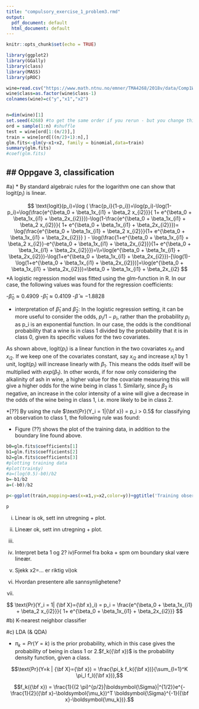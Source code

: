 ```yaml
---
title: "compulsory_exercise_1_problem3.rmd"
output:
  pdf_document: default
  html_document: default
---
```


```r
knitr::opts_chunk$set(echo = TRUE)

library(ggplot2)
library(GGally)
library(class)
library(MASS)
library(pROC)

wine=read.csv("https://www.math.ntnu.no/emner/TMA4268/2018v/data/Comp1Wine.csv",sep=" ")
wine$class=as.factor(wine$class-1)
colnames(wine)=c("y","x1","x2")


n=dim(wine)[1]
set.seed(4268) #to get the same order if you rerun - but you change this to your favorite number
ord = sample(1:n) #shuffle 
test = wine[ord[1:(n/2)],]
train = wine[ord[((n/2)+1):n],]
glm.fits<-glm(y~x1+x2, family = binomial,data=train)
summary(glm.fits)
#coef(glm.fits)

```


## ## Oppgave 3, classification
#a)
* By standard algebraic rules for the logarithm one can show that logit$(p_i)$ is linear. 

$$
\text{logit}(p_i)=\log ( \frac{p_i}{1-p_i})=\log(p_i)-\log(1-p_i)=\log(\frac{e^{\beta_0 + \beta_1x_{i1} + \beta_2 x_{i2}}}{ 1+ e^{\beta_0 + \beta_1x_{i1} + \beta_2x_{i2}}})-\log(1-\frac{e^{\beta_0 + \beta_1x_{i1} + \beta_2 x_{i2}}}{ 1+ e^{\beta_0 + \beta_1x_{i1} + \beta_2x_{i2}}})= \log(\frac{e^{\beta_0 + \beta_1x_{i1} + \beta_2 x_{i2}}}{1+ e^{\beta_0 + \beta_1x_{i1} + \beta_2x_{i2}}} ) - \log(\frac{1+e^{\beta_0 + \beta_1x_{i1} + \beta_2 x_{i2}}-e^{\beta_0 + \beta_1x_{i1} + \beta_2x_{i2}}}{1+ e^{\beta_0 + \beta_1x_{i1} + \beta_2x_{i2}}})=\\=\log(e^{\beta_0 + \beta_1x_{i1} + \beta_2x_{i2}})-\log(1+e^{\beta_0 + \beta_1x_{i1} + \beta_2x_{i2}})-[\log(1)-\log(1+e^{\beta_0 + \beta_1x_{i1} + \beta_2x_{i2}})]=\log(e^{\beta_0 + \beta_1x_{i1} + \beta_2x_{i2}})=\beta_0 + \beta_1x_{i1} + \beta_2x_{i2}
$$
*A logistic regression model was fitted using the glm-function in R. In our case, the following values was found for the regression coefficients: 

-$\hat\beta_0\approx 0.4909$
-$\hat\beta_1\approx 0.4109$
-$\hat\beta\approx -1.8828$

* interpretation of $\hat\beta_1$ and $\hat\beta_2$: 
In the logistic regression setting, it can be more useful to consider the odds, $p_i/1-p_i$, rather than the probability $p_i$ as p_i is an exponential function. In our case, the odds is the conditional probability that a wine is in class 1 divided by the probability that it is in class 0, given its specific values for the two covariates. 

As shown above, logit($p_i$) is a linear function in the two covariates $x_{i1}$ and $x_{i2}$. If we keep one of the covariates constant, say $x_{i2}$ and increase $x_i1$ by 1 unit, logit($p_i$) will increase linearly with $\beta_1$. This means the odds itself will be multiplied with $exp(\beta_1)$. In other words, if for now only considering the alkalinity of ash in wine, a higher value for the covariate measuring this will give a higher odds for the wine being in class 1. Similarly, since $\beta_2$ is negative, an increase in the color intensity of a wine will give a decrease in the odds of the wine being in class 1, i.e. more likely to be in class 2. 

*[??] By using the rule $\text{Pr}(Y_i = 1|{\bf x}) = p_i > 0.5$ for classifying an observation to class 1, the following rule was found:

\begin{align}

0.5$> \frac{e^{\beta_0 + \beta_1x_{i1} + \beta_2 x_{i2}}}{ 1+ e^{\beta_0 + \beta_1x_{i1} + \beta_2x_{i2}}} \\
0.5\cdot ({ 1+ e^{\beta_0 + \beta_1x_{i1} + \beta_2x_{i2}}})>e^{\beta_0 + \beta_1x_{i1} + \beta_2 x_{i2}} \\
0.5$>0.5\cdot e^{\beta_0 + \beta_1x_{i1} + \beta_2 x_{i2}} \\ 
\log(1)$>\beta_0 + \beta_1x_{i1} + \beta_2 x_{i2} \\
x_{i2}$<-\beta_0-\beta_1x_1

\end{align}

* Figure \ref(??) shows the plot of the training data, in addition to the boundary line found above.
```r
b0=glm.fits$coefficients[1]
b1=glm.fits$coefficients[2]
b2=glm.fits$coefficients[3]
#plotting training data
#plot(train$y)
#a=(log(0.5)-b0)/b2
b=-b1/b2
a=(-b0)/b2

p<-ggplot(train,mapping=aes(x=x1,y=x2,color=y))+ggtitle('Training observations')+geom_point() + geom_abline(slope=b, intercept=a)

p
```
i) Linear is ok, sett inn utregning + plot.

i) Lineær ok, sett inn utregning + plot.
ii) 
iii) Interpret beta 1 og 2?
iv)Formel fra boka + spm om boundary skal være lineær.
v) Sjekk x2=... er riktig
vi)ok
vii) Hvordan presentere alle sannsynlighetene?
viii) 

$$
\text{Pr}(Y_i = 1| {\bf X}={\bf x}_i) = p_i = \frac{e^{\beta_0 + \beta_1x_{i1} + \beta_2 x_{i2}}}{ 1+ e^{\beta_0 + \beta_1x_{i1} + \beta_2x_{i2}}}
$$
#b) K-nearest neighbor classifier 

#c) LDA (& QDA)

* $\pi_k=Pr(Y=k)$ is the prior probability, which in this case gives the probability of being in class 1 or 2.$f_k({\bf x})$ is the probability density function, given a class. 

$$\text{Pr}(Y=k | {\bf X}={\bf x}) = \frac{\pi_k f_k({\bf x})}{\sum_{l=1}^K \pi_l f_l({\bf x})},$$

$$f_k({\bf x}) = \frac{1}{(2 \pi)^{p/2}|\boldsymbol{\Sigma}|^{1/2}}e^{-\frac{1}{2}({\bf x}-\boldsymbol{\mu_k})^T \boldsymbol{\Sigma}^{-1}({\bf x}-\boldsymbol{\mu_k})}.$$
